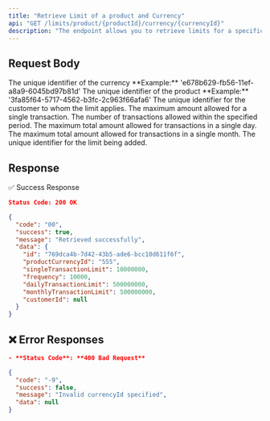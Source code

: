 ```yaml
---
title: "Retrieve Limit of a product and Currency"
api: "GET /limits/product/{productId}/currency/{currencyId}"
description: "The endpoint allows you to retrieve limits for a specific product and currency."
---
```



## Request Body


<ParamField body="currencyid" type="string" required>
	The unique identifier of the currency 
	**Example:** 'e678b629-fb56-11ef-a8a9-6045bd97b81d'
</ParamField>


<ParamField body="productId" type="string" required>
	The unique identifier of the product
	**Example:** '3fa85f64-5717-4562-b3fc-2c963f66afa6'
</ParamField>


<ParamField body="customerId" type="string" required>
  The unique identifier for the customer to whom the limit applies.
</ParamField>

<ParamField body="singleTransactionLimit" type="number" required>
  The maximum amount allowed for a single transaction.
</ParamField>

<ParamField body="frequency" type="number" required>
  The number of transactions allowed within the specified period.
</ParamField>

<ParamField body="dailyTransactionLimit" type="number" required>
  The maximum total amount allowed for transactions in a single day.
</ParamField>

<ParamField body="monthlyTransactionLimit" type="number" required>
  The maximum total amount allowed for transactions in a single month.
</ParamField>

<ParamField body="id" type="string" required>
  The unique identifier for the limit being added.
</ParamField>


## Response
✅ Success Response
```json
Status Code: 200 OK

{
  "code": "00",
  "success": true,
  "message": "Retrieved successfully",
  "data": {
    "id": "769dca4b-7d42-43b5-ade6-bcc10d611f6f",
    "productCurrencyId": "555",
    "singleTransactionLimit": 10000000,
    "frequency": 10000,
    "dailyTransactionLimit": 500000000,
    "monthlyTransactionLimit": 500000000,
    "customerId": null
  }
}
```


## ❌ Error Responses
```json
- **Status Code**: **400 Bad Request**

{
  "code": "-9",
  "success": false,
  "message": "Invalid currencyId specified",
  "data": null
}

